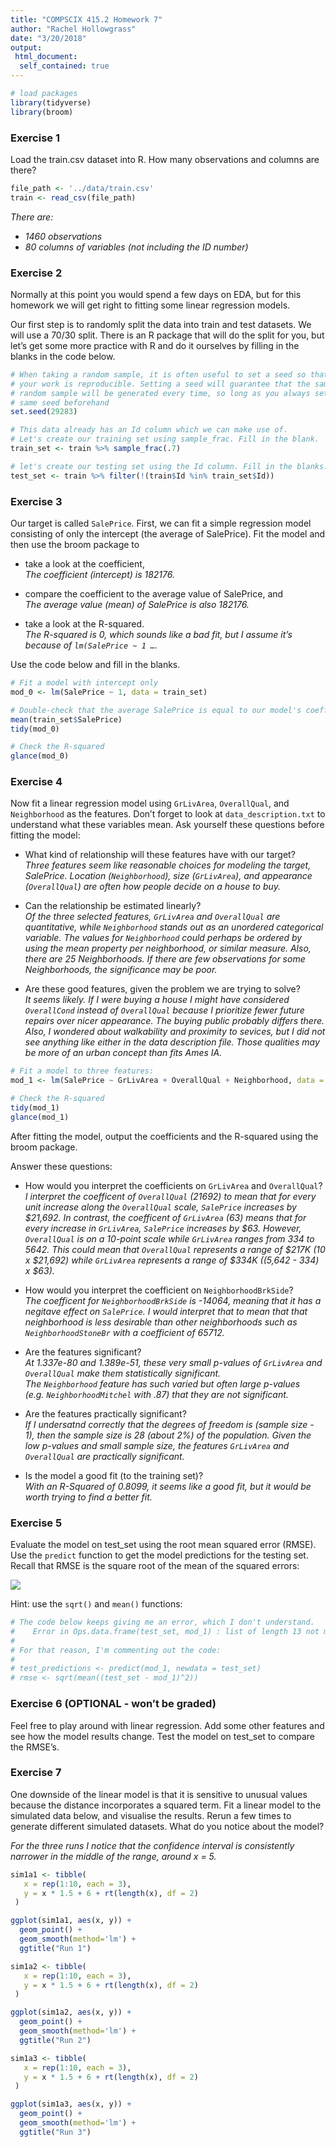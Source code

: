 ```yaml
---
title: "COMPSCIX 415.2 Homework 7"
author: "Rachel Hollowgrass"
date: "3/20/2018"
output:
 html_document:
  self_contained: true
---
```


```r
# load packages
library(tidyverse)
library(broom)
```


### Exercise 1  

Load the train.csv dataset into R. How many observations and columns are there?  

```r
file_path <- '../data/train.csv'
train <- read_csv(file_path)
```
_There are:_
<ul>
  <li>_1460 observations_</li>
  <li>_80 columns of variables (not including the ID number)_</li>
</ul>

### Exercise 2  

Normally at this point you would spend a few days on EDA, but for this homework we will get right to fitting some linear regression models.  

Our first step is to randomly split the data into train and test datasets. We will use a 70/30 split. There is an R package that will do the split for you, but let’s get some more practice with R and do it ourselves by filling in the blanks in the code below.  

```r
# When taking a random sample, it is often useful to set a seed so that
# your work is reproducible. Setting a seed will guarantee that the same
# random sample will be generated every time, so long as you always set the
# same seed beforehand
set.seed(29283)

# This data already has an Id column which we can make use of.
# Let's create our training set using sample_frac. Fill in the blank.
train_set <- train %>% sample_frac(.7)

# let's create our testing set using the Id column. Fill in the blanks.
test_set <- train %>% filter(!(train$Id %in% train_set$Id))
```

### Exercise 3  

Our target is called <code>SalePrice</code>. First, we can fit a simple regression model consisting of only the intercept (the average of SalePrice). Fit the model and then use the broom package to  

<ul>
  <li>take a look at the coefficient,  
      _The coefficient (intercept) is 182176._
        
  </li>
  <li>compare the coefficient to the average value of SalePrice, and  
      _The average value (mean) of SalePrice is also 182176._
        
  </li>
  <li>take a look at the R-squared.  
      _The R-squared is 0, which sounds like a bad fit, but I assume it's because of <code>lm(SalePrice ~ 1 …</code>._  
        
  </li>
</ul>

Use the code below and fill in the blanks.  

```r
# Fit a model with intercept only
mod_0 <- lm(SalePrice ~ 1, data = train_set)

# Double-check that the average SalePrice is equal to our model's coefficient
mean(train_set$SalePrice)
tidy(mod_0)

# Check the R-squared
glance(mod_0)
```

### Exercise 4   

Now fit a linear regression model using <code>GrLivArea</code>, <code>OverallQual</code>, and <code>Neighborhood</code> as the features. Don't forget to look at <code>data_description.txt</code> to understand what these variables mean. Ask yourself these questions before fitting the model:  

<ul>
  <li>What kind of relationship will these features have with our target?  
      _Three features seem like reasonable choices for modeling the target, SalePrice. Location (<code>Neighborhood</code>), size (<code>GrLivArea</code>), and appearance (<code>OverallQual</code>) are often how people decide on a house to buy._  
        
  </li>
  <li>Can the relationship be estimated linearly?  
      _Of the three selected features, <code>GrLivArea</code> and <code>OverallQual</code> are quantitative, while <code>Neighborhood</code> stands out as an unordered categorical variable. The values for <code>Neighborhood</code> could perhaps be ordered by using the mean property per neighborhood, or similar measure. Also, there are 25 Neighborhoods. If there are few observations for some Neighborhoods, the significance may be poor._  
        
  </li>
  <li>Are these good features, given the problem we are trying to solve?  
      _It seems likely. If I were buying a house I might have considered <code>OverallCond</code> instead of <code>OverallQual</code> because I prioritize fewer future repairs over nicer appearance. The buying public probably differs there. Also, I wondered about walkability and proximity to sevices, but I did not see anything like either in the data description file. Those qualities may be more of an urban concept than fits Ames IA._
  </li>
</ul>

```r
# Fit a model to three features:
mod_1 <- lm(SalePrice ~ GrLivArea + OverallQual + Neighborhood, data = train_set)

# Check the R-squared
tidy(mod_1)
glance(mod_1)
```

After fitting the model, output the coefficients and the R-squared using the broom package.  

Answer these questions:  

<ul>
  <li>How would you interpret the coefficients on <code>GrLivArea</code> and <code>OverallQual</code>?  
      _I interpret the coefficent of <code>OverallQual</code> (21692) to mean that for every unit increase along the <code>OverallQual</code> scale, <code>SalePrice</code> increases by $21,692. In contrast, the coefficent of <code>GrLivArea</code> (63) means that for every increase in <code>GrLivArea</code>, <code>SalePrice</code> increases by $63. However, <code>OverallQual</code> is on a 10-point scale while <code>GrLivArea</code> ranges from 334 to 5642. This could mean that <code>OverallQual</code> represents a range of $217K (10 x $21,692) while <code>GrLivArea</code> represents a range of $334K ((5,642 - 334) x $63)._  
        
  </li>
  <li>How would you interpret the coefficient on <code>NeighborhoodBrkSide</code>?  
      _The coefficent for <code>NeighborhoodBrkSide</code> is -14064, meaning that it has a negitave effect on <code>SalePrice</code>. I would interpret that to mean that that neighborhood is less desirable than other neighborhoods such as <code>NeighborhoodStoneBr</code> with a coefficient of 65712._  
        
  </li>
  <li>Are the features significant?  
      _At 1.337e-80 and 1.389e-51, these very small p-values of <code>GrLivArea</code> and <code>OverallQual</code> make them statistically significant._  
      _The <code>Neighborhood</code> feature has such varied but often large p-values (e.g. <code>NeighborhoodMitchel</code> with .87) that they are not significant._  
        
  </li>
  <li>Are the features practically significant?  
      _If I undersatnd correctly that the degrees of freedom is (sample size - 1), then the sample size is 28 (about 2%) of the population. Given the low p-values and small sample size, the features <code>GrLivArea</code> and <code>OverallQual</code> are practically significant._  
        
  </li>
  <li>Is the model a good fit (to the training set)?  
      _With an R-Squared of 0.8099, it seems like a good fit, but it would be worth trying to find a better fit._  
  </li>
</ul>

### Exercise 5  

Evaluate the model on test_set using the root mean squared error (RMSE). Use the <code>predict</code> function to get the model predictions for the testing set. Recall that RMSE is the square root of the mean of the squared errors:  

![](../images/rmse.png)  

Hint: use the <code>sqrt()</code> and <code>mean()</code> functions:

```r

# The code below keeps giving me an error, which I don't understand.
#    Error in Ops.data.frame(test_set, mod_1) : list of length 13 not meaningful
# 
# For that reason, I'm commenting out the code:
# 
# test_predictions <- predict(mod_1, newdata = test_set)
# rmse <- sqrt(mean((test_set - mod_1)^2))

```

### Exercise 6 (OPTIONAL - won’t be graded)  

Feel free to play around with linear regression. Add some other features and see how the model results change. Test the model on test_set to compare the RMSE’s.  

### Exercise 7  

One downside of the linear model is that it is sensitive to unusual values because the distance incorporates a squared term. Fit a linear model to the simulated data below, and visualise the results. Rerun a few times to generate different simulated datasets. What do you notice about the model?  

_For the three runs I notice that the confidence interval is consistently narrower in the middle of the range, around x = 5._

```r
sim1a1 <- tibble(
   x = rep(1:10, each = 3),
   y = x * 1.5 + 6 + rt(length(x), df = 2)
 )

ggplot(sim1a1, aes(x, y)) + 
  geom_point() +
  geom_smooth(method='lm') + 
  ggtitle("Run 1")

sim1a2 <- tibble(
   x = rep(1:10, each = 3),
   y = x * 1.5 + 6 + rt(length(x), df = 2)
 )

ggplot(sim1a2, aes(x, y)) + 
  geom_point() +
  geom_smooth(method='lm') + 
  ggtitle("Run 2")

sim1a3 <- tibble(
   x = rep(1:10, each = 3),
   y = x * 1.5 + 6 + rt(length(x), df = 2)
 )

ggplot(sim1a3, aes(x, y)) + 
  geom_point() +
  geom_smooth(method='lm') + 
  ggtitle("Run 3")

```

